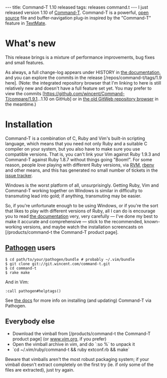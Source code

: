 ---
title: Command-T 1.10 released
tags: releases command.t
---
I just released version 1.10 of [[Command-T]]. Command-T is a powerful, [[open source]] file and buffer-navigation plug-in inspired by the "Command-T" feature in [[TextMate]].

= What's new =

This release brings is a mixture of performance improvements, bug fixes and small features.

As always, a full change-log appears under HISTORY in [http://git.wincent.com/command-t.git/blob_plain/1.10:/doc/command-t.txt the documentation], and you can explore the commits in the release [/repos/command-t/tags/1.9 here]. (Note: the integrated repository browser that I'm linking to here is still relatively new and doesn't have a full feature set yet. You may prefer to view the commits [https://github.com/wincent/Command-T/compare/1.9.1...1.10 on GitHub] or in [http://git.wincent.com/command-t.git/shortlog/refs/tags/1.10 the old GitWeb repository browser] in the meantime.)

= Installation =

Command-T is a combination of C, Ruby and Vim's built-in scripting language, which means that you need not only Ruby and a suitable C compiler on your system, but you also have to make sure you use compatible versions. That is, you can't link your Vim against Ruby 1.9.3 and Command-T against Ruby 1.8.7 without things going "Boom!". For some reason, people ''love'' playing with different Ruby versions, via [[RVM]], [[rbenv]] and other means, and this has generated no small number of tickets in the [[issue tracker]].

Windows is the worst platform of all, unsurprisingly. Getting Ruby, Vim and Command-T working together on Windows is similar in difficulty to transmuting lead into gold; if anything, transmuting may be easier.

So, if you're unfortunate enough to be using Windows, or if you're the sort that likes to play with different versions of Ruby, all I can do is encourage you to read [http://git.wincent.com/command-t.git/blob_plain/HEAD:/doc/command-t.txt the documentation] very, very carefully &mdash; I've done my best to make it accurate and comprehensive &mdash; stick to the recommended, known-working versions, and maybe watch the installation screencasts on [/products/command-t the Command-T product page].

== [[Pathogen]] users ==

<pre lang="shell">$ cd path/to/your/pathogen/bundle # probably ~/.vim/bundle
$ git clone git://git.wincent.com/command-t.git
$ cd command-t
$ rake make</pre>

And in Vim:

 :call pathogen#helptags()

See [http://git.wincent.com/command-t.git/blob_plain/HEAD:/doc/command-t.txt the docs] for more info on installing (and updating) Command-T via Pathogen.

== Everybody else ==

* Download the vimball from [/products/command-t the Command-T product page] (or [http://www.vim.org/scripts/script.php?script_id=3025 www.vim.org], if you prefer)
* Open the vimball archive in vim, and do `:so %` to unpack it
* `cd ~/.vim/ruby/command-t && ruby extconf.rb && make`

Beware that vimballs aren't the most robust packaging system; if your vimball doesn't extract completely on the first try (ie. if only some of the files are extracted), just try again.
